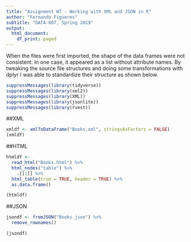 ```yaml
---
title: "Assignment W7 - Working with XML and JSON in R"
author: "Fernando Figueres"
subtitle: "DATA-607, Spring 2019"
output:
  html_document:
    df_print: paged
---
```


When the files were first imported, the shape of the data frames were not consistent. In one case, it appeared as a list without attribute names. By tweaking the source file structures and doing some transformations with dplyr I was able to standardize their structure as shown below.

```r
suppressMessages(library(tidyverse))
suppressMessages(library(xml2))
suppressMessages(library(XML))
suppressMessages(library(jsonlite))
suppressMessages(library(rvest))
```


##XML
```r
xmldf <- xmlToDataFrame("Books.xml", stringsAsFactors = FALSE)  
(xmldf)
```

##HTML
```r
htmldf <- 
  read_html("Books.html") %>%         
  html_nodes("table") %>%
    .[[1]] %>%        
  html_table(trim = TRUE, header = TRUE) %>% 
  as.data.frame()

(htmldf)
```

##JSON
```r
jsondf <- fromJSON("Books.json") %>% 
  remove_rownames()

(jsondf)
```
